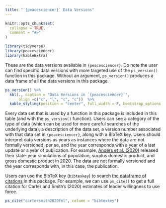```yaml
---
title: "`{peacesciencer}` Data Versions"
---
```


```r
knitr::opts_chunk$set(
  collapse = TRUE,
  comment = "#>"
)
```

```r
library(tidyverse)
library(peacesciencer)
library(kableExtra)
```

These are the data versions available in `{peacesciencer}`. Do note the user can find specific data versions with more targeted use of the `ps_version()` function in this package. Without an argument, `ps_version()` produces a data frame of all the data versions in this package. 


```r
ps_version() %>%
  kbl(., caption = "Data Versions in `{peacesciencer}`",
      align =c("c", "l", "c", "c"))  %>%
  kable_styling(position = "center", full_width = F, bootstrap_options = "striped")
```

Every data set that is used by a function in this package is included in this table (and with the `ps_version()` function). Users can see a category of the type of data (which can be used for more careful searches of the underlying data), a description of the data set, a version number associated with that data set in `{peacesciencer}`, along with a BibTeX key. Users should interpret data versions as years as instances where the data are not formally versioned, per se, and the year corresponds with a year of a last update or a year of publication. For example, [Anders et al. (2020)](https://doi.org/10.1093/isq/sqaa013) released their state-year simulations of population, surplus domestic product, and gross domestic product in 2020. The data are not formally versioned and the year corresponds with, in this case, the publication.

Users can use the BibTeX key (`bibtexkey`) to search [the dataframe of citations](http://svmiller.com/peacesciencer/reference/ps_bib.html) in this package. For example, we can use `ps_cite()` to get a full citation for Carter and Smith's (2020) estimates of leader willingness to use force.


```r
ps_cite("cartersmith2020fml", column = "bibtexkey")
```
